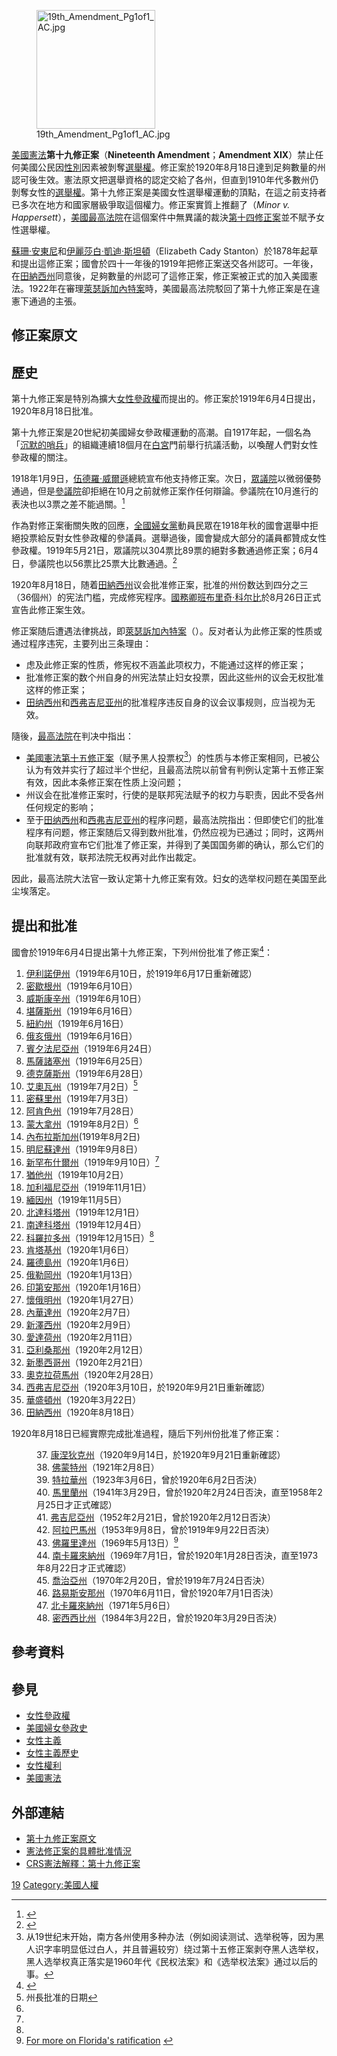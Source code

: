 {{noteTA
|G1=USState
}}
{{US Constitution article series}}
[[File:19th_Amendment_Pg1of1_AC.jpg|190px]]

[[美國憲法|美國憲法]]'''第十九修正案'''（'''Nineteenth Amendment'''；'''Amendment XIX'''）禁止任何美國公民因[[性別|性別]]因素被剝奪[[選舉權|選舉權]]。修正案於1920年8月18日達到足夠數量的州認可後生效。憲法原文把選舉資格的認定交給了各州，但直到1910年代多數州仍剝奪女性的[[美國女性選舉權|選舉權]]。第十九修正案是美國女性選舉權運動的頂點，在這之前支持者已多次在地方和國家層級爭取這個權力。修正案實質上推翻了<u>{{link-en|曼勒訴哈波瑟特案|Minor v. Happersett}}</u>（''Minor v. Happersett''），[[美國最高法院|美國最高法院]]在這個案件中無異議的裁決[[美國憲法第十四修正案|第十四修正案]]並不賦予女性選舉權。

[[蘇珊·安東尼|蘇珊·安東尼]]和[[伊麗莎白·凱迪·斯坦頓|伊麗莎白·凱迪·斯坦頓]]（Elizabeth Cady Stanton）於1878年起草和提出這修正案；國會於四十一年後的1919年把修正案送交各州認可。一年後，在[[田納西州|田納西州]]同意後，足夠數量的州認可了這修正案，修正案被正式的加入美國憲法。1922年在審理[[萊瑟訴加內特案|萊瑟訴加內特案]]時，美國最高法院駁回了第十九修正案是在違憲下通過的主張。

== 修正案原文 ==
{{quote|width=60%|<p>合眾國或任何一州不得因性別而否認或剝奪合眾國公民的選舉權。</p>
<p>國會有權以適當立法實施本條規定。</p>}}

{{quote|width=60%|<p>''The right of citizens of the United States to vote shall not be denied or abridged by the United States or by any State on account of sex.</p>
<p>''Congress shall have power to enforce this article by appropriate legislation.''</p>}}

== 歷史 ==
第十九修正案是特別為擴大[[女性參政權|女性參政權]]而提出的。修正案於1919年6月4日提出，1920年8月18日批准。

第十九修正案是20世紀初美國婦女參政權運動的高潮。自1917年起，一個名為「[[沉默的哨兵|沉默的哨兵]]」的組織連續18個月在[[白宮|白宮]]門前舉行抗議活動，以喚醒人們對女性參政權的關注。

1918年1月9日，[[伍德羅·威爾遜|伍德羅·威爾遜]]總統宣布他支持修正案。次日，[[美國眾議院|眾議院]]以微弱優勢通過，但是[[美國參議院|參議院]]卻拒絕在10月之前就修正案作任何辯論。參議院在10月進行的表決也以3票之差不能過關。<ref>{{cite book|last=Hakim|first=Joy|authorlink=|coauthors=|title=War, Peace, and All That Jazz|publisher=Oxford University Press|year=1995|location=New York, New York|pages=29-33|url=|doi=|id=|isbn=0-19-509514-6}}</ref>

作為對修正案衝關失敗的回應，[[全國婦女黨|全國婦女黨]]動員民眾在1918年秋的國會選舉中拒絕投票給反對女性參政權的參議員。選舉過後，國會變成大部分的議員都贊成女性參政權。1919年5月21日，眾議院以304票比89票的絕對多數通過修正案；6月4日，參議院也以56票比25票大比數通過。<ref>{{cite web|url=http://www.fordham.edu/halsall/mod/1920womensvote.html|title=Modern History Sourcebook|accessdate=2007-07-28}}</ref>

1920年8月18日，随着[[田納西州|田納西州]]议会批准修正案，批准的州份数达到四分之三（36個州）的宪法门槛，完成修宪程序。[[美國國務卿|國務卿]][[班布里奇·科尔比|班布里奇·科尔比]]於8月26日正式宣告此修正案生效。

修正案随后遭遇法律挑战，即[[萊瑟訴加內特案|萊瑟訴加內特案]]（{{ussc|258|130|1922}}）。反对者认为此修正案的性质或通过程序违宪，主要列出三条理由：

* 虑及此修正案的性质，修宪权不涵盖此项权力，不能通过这样的修正案；
* 批准修正案的数个州自身的州宪法禁止妇女投票，因此这些州的议会无权批准这样的修正案；
* [[田纳西州|田纳西州]]和[[西弗吉尼亚州|西弗吉尼亚州]]的批准程序违反自身的议会议事规则，应当视为无效。

隨後，[[美國最高法院|最高法院]]在判决中指出：

* [[美國憲法第十五修正案|美國憲法第十五修正案]]（赋予黑人投票权<ref>从19世纪末开始，南方各州使用多种办法（例如阅读测试、选举税等，因为黑人识字率明显低过白人，并且普遍较穷）绕过第十五修正案剥夺黑人选举权，黑人选举权真正落实是1960年代《民权法案》和《选举权法案》通过以后的事。</ref>）的性质与本修正案相同，已被公认为有效并实行了超过半个世纪，且最高法院以前曾有判例认定第十五修正案有效，因此本条修正案在性质上没问题；
* 州议会在批准修正案时，行使的是联邦宪法赋予的权力与职责，因此不受各州任何规定的影响；
* 至于[[田纳西州|田纳西州]]和[[西弗吉尼亚州|西弗吉尼亚州]]的程序问题，最高法院指出：但即使它们的批准程序有问题，修正案随后又得到数州批准，仍然应视为已通过；同时，这两州向联邦政府宣布它们批准了修正案，并得到了美国国务卿的确认，那么它们的批准就有效，联邦法院无权再对此作出裁定。

因此，最高法院大法官一致认定第十九修正案有效。妇女的选举权问题在美国至此尘埃落定。

== 提出和批准 ==
國會於1919年6月4日提出第十九修正案，下列州份批准了修正案<ref>{{cite web|url=http://www.usconstitution.net/constamrat.html|title=Ratification of Constitutional Amendments|accessdate=2007-02-24 |last=Mount|first=Steve|date=January 2007}}</ref>：
# [[伊利諾伊州|伊利諾伊州]]（1919年6月10日，於1919年6月17日重新確認）
# [[密歇根州|密歇根州]]（1919年6月10日）
# [[威斯康辛州|威斯康辛州]]（1919年6月10日）
# [[堪薩斯州|堪薩斯州]]（1919年6月16日）
# [[紐約州|紐約州]]（1919年6月16日）
# [[俄亥俄州|俄亥俄州]]（1919年6月16日）
# [[賓夕法尼亞州|賓夕法尼亞州]]（1919年6月24日）
# [[馬薩諸塞州|馬薩諸塞州]]（1919年6月25日）
# [[德克薩斯州|德克薩斯州]]（1919年6月28日）
# [[艾奧瓦州|艾奧瓦州]]（1919年7月2日）<ref name="governor">州長批准的日期</ref>
# [[密蘇里州|密蘇里州]]（1919年7月3日）
# [[阿肯色州|阿肯色州]]（1919年7月28日）
# [[蒙大拿州|蒙大拿州]]（1919年8月2日）<ref name="governor"/>
# [[內布拉斯加州|內布拉斯加州]](1919年8月2日)
# [[明尼蘇達州|明尼蘇達州]]（1919年9月8日）
# [[新罕布什爾州|新罕布什爾州]]（1919年9月10日）<ref name="governor"/>
# [[猶他州|猶他州]]（1919年10月2日）
# [[加利福尼亞州|加利福尼亞州]]（1919年11月1日）
# [[緬因州|緬因州]]（1919年11月5日）
# [[北達科塔州|北達科塔州]]（1919年12月1日）
# [[南達科塔州|南達科塔州]]（1919年12月4日）
# [[科羅拉多州|科羅拉多州]]（1919年12月15日）<ref name="governor"/>
# [[肯塔基州|肯塔基州]]（1920年1月6日）
# [[羅德島州|羅德島州]]（1920年1月6日）
# [[俄勒岡州|俄勒岡州]]（1920年1月13日）
# [[印第安那州|印第安那州]]（1920年1月16日）
# [[懷俄明州|懷俄明州]]（1920年1月27日）
# [[內華達州|內華達州]]（1920年2月7日）
# [[新澤西州|新澤西州]]（1920年2月9日）
# [[愛達荷州|愛達荷州]]（1920年2月11日）
# [[亞利桑那州|亞利桑那州]]（1920年2月12日）
# [[新墨西哥州|新墨西哥州]]（1920年2月21日）
# [[奧克拉荷馬州|奧克拉荷馬州]]（1920年2月28日）
# [[西弗吉尼亞州|西弗吉尼亞州]]（1920年3月10日，於1920年9月21日重新確認）
# [[華盛頓州|華盛頓州]]（1920年3月22日）
# [[田納西州|田納西州]]（1920年8月18日）

1920年8月18日已經實際完成批准過程，隨后下列州份批准了修正案：
:37. [[康涅狄克州|康涅狄克州]]（1920年9月14日，於1920年9月21日重新確認）
:38. [[佛蒙特州|佛蒙特州]]（1921年2月8日）
:39. [[特拉華州|特拉華州]]（1923年3月6日，曾於1920年6月2日否決）
:40. [[馬里蘭州|馬里蘭州]]（1941年3月29日，曾於1920年2月24日否決，直至1958年2月25日才正式確認）
:41. [[弗吉尼亞州|弗吉尼亞州]]（1952年2月21日，曾於1920年2月12日否決）
:42. [[阿拉巴馬州|阿拉巴馬州]]（1953年9月8日，曾於1919年9月22日否決）
:43. [[佛羅里達州|佛羅里達州]]（1969年5月13日）<ref>[http://www.floridamemory.com/FloridaHighlights/19th_Amendment/19th_Amendment.cfm For more on Florida's ratification] {{webarchive|url=https://web.archive.org/web/20080829231730/http://www.floridamemory.com/FloridaHighlights/19th_Amendment/19th_Amendment.cfm |date=2008-08-29 }}</ref>
:44. [[南卡羅來納州|南卡羅來納州]]（1969年7月1日，曾於1920年1月28日否決，直至1973年8月22日才正式確認）
:45. [[喬治亞州|喬治亞州]]（1970年2月20日，曾於1919年7月24日否決）
:46. [[路易斯安那州|路易斯安那州]]（1970年6月11日，曾於1920年7月1日否決）
:47. [[北卡羅來納州|北卡羅來納州]]（1971年5月6日）
:48. [[密西西比州|密西西比州]]（1984年3月22日，曾於1920年3月29日否決）

== 參考資料 ==
{{reflist}}

== 參見 ==
* [[女性參政權|女性參政權]]
* [[美國婦女參政史|美國婦女參政史]]
* [[女性主義|女性主義]]
* [[女性主義歷史|女性主義歷史]]
* [[女性權利|女性權利]]
* [[美國憲法|美國憲法]]

== 外部連結 ==
* [http://www.archives.gov/national-archives-experience/charters/constitution_amendments_11-27.html#19 第十九修正案原文]
* [https://web.archive.org/web/20080528123727/http://www.gpoaccess.gov/constitution/pdf2002/007.pdf 憲法修正案的具體批准情況]
* [http://www.law.cornell.edu/anncon/html/amdt19toc_user.html CRS憲法解釋：第十九修正案]

{{美国宪法|state=collapsed}}
{{Voting rights in the United States|state=collapsed}}
{{伊麗莎白·凱迪·斯坦頓}}
{{tsl|en|template:Suffrage}}
{{tsl|en|template:Susan B. Anthony}}
{{tsl|en|template:Alice Paul}}
{{tsl|en|template:Lucy Burns}}

{{Authority control}}
[[Category:美國憲法修正案|19]]
[[Category:美國人權|Category:美國人權]]